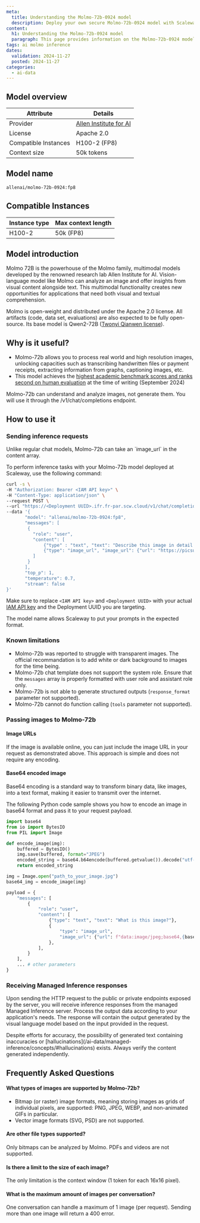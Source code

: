```yaml
---
meta:
  title: Understanding the Molmo-72b-0924 model
  description: Deploy your own secure Molmo-72b-0924 model with Scaleway Managed Inference. Privacy-focused, fully managed.
content:
  h1: Understanding the Molmo-72b-0924 model
  paragraph: This page provides information on the Molmo-72b-0924 model
tags: ai molmo inference
dates:
  validation: 2024-11-27
  posted: 2024-11-27
categories:
  - ai-data
---
```


## Model overview

| Attribute       | Details                            |
|-----------------|------------------------------------|
| Provider        | [Allen Institute for AI](https://molmo.allenai.org/blog)                         |
| License        | Apache 2.0  |                |
| Compatible Instances | H100-2 (FP8)                 |
| Context size | 50k tokens    |

## Model name

```bash
allenai/molmo-72b-0924:fp8
```

## Compatible Instances

| Instance type  | Max context length |
| ------------- |-------------|
| H100-2      | 50k (FP8)

## Model introduction

Molmo 72B is the powerhouse of the Molmo family, multimodal models developed by the renowned research lab Allen Institute for AI.
Vision-language model like Molmo can analyze an image and offer insights from visual content alongside text. This multimodal functionality creates new opportunities for applications that need both visual and textual comprehension. 

Molmo is open-weight and distributed under the Apache 2.0 license. All artifacts (code, data set, evaluations) are also expected to be fully open-source.
Its base model is Qwen2-72B ([Twonyi Qianwen license](https://huggingface.co/Qwen/Qwen2-72B/blob/main/LICENSE)).
 
## Why is it useful?

- Molmo-72b allows you to process real world and high resolution images, unlocking capacities such as transcribing handwritten files or payment receipts, extracting information from graphs, captioning images, etc.
- This model achieves the [highest academic benchmark scores and ranks second on human evaluation](https://huggingface.co/allenai/Molmo-72B-0924#evaluations) at the time of writing (September 2024)

<Message type="note">
  Molmo-72b can understand and analyze images, not generate them. You will use it through the /v1/chat/completions endpoint.
</Message>

## How to use it

### Sending inference requests

<Message type="tip">
  Unlike regular chat models, Molmo-72b can take an `image_url` in the content array.
</Message>

To perform inference tasks with your Molmo-72b model deployed at Scaleway, use the following command:

```bash
curl -s \
-H "Authorization: Bearer <IAM API key>" \
-H "Content-Type: application/json" \
--request POST \
--url "https://<Deployment UUID>.ifr.fr-par.scw.cloud/v1/chat/completions" \
--data '{
       "model": "allenai/molmo-72b-0924:fp8",
       "messages": [
        {
          "role": "user",
          "content": [
              {"type" : "text", "text": "Describe this image in detail please."},
              {"type": "image_url", "image_url": {"url": "https://picsum.photos/id/32/512/512"}}
          ]
        }
       ],
       "top_p": 1, 
       "temperature": 0.7, 
       "stream": false
}'
```

Make sure to replace `<IAM API key>` and `<Deployment UUID>` with your actual [IAM API key](/identity-and-access-management/iam/how-to/create-api-keys/) and the Deployment UUID you are targeting.

<Message type="tip">
  The model name allows Scaleway to put your prompts in the expected format.
</Message>

### Known limitations

- Molmo-72b was reported to struggle with transparent images. The official recommandation is to add white or dark background to images for the time being.
- Molmo-72b chat template does not support the system role. Ensure that the `messages` array is properly formatted with user role and assistant role only.
- Molmo-72b is not able to generate structured outputs (`response_format` parameter not supported).
- Molmo-72b cannot do function calling (`tools` parameter not supported).

### Passing images to Molmo-72b

#### Image URLs
If the image is available online, you can just include the image URL in your request as demonstrated above. This approach is simple and does not require any encoding.

#### Base64 encoded image
Base64 encoding is a standard way to transform binary data, like images, into a text format, making it easier to transmit over the internet.

The following Python code sample shows you how to encode an image in base64 format and pass it to your request payload.

```python
import base64
from io import BytesIO
from PIL import Image

def encode_image(img):
    buffered = BytesIO()
    img.save(buffered, format="JPEG")
    encoded_string = base64.b64encode(buffered.getvalue()).decode("utf-8")
    return encoded_string

img = Image.open("path_to_your_image.jpg")
base64_img = encode_image(img)

payload = {
    "messages": [
        {
            "role": "user",
            "content": [
                {"type": "text", "text": "What is this image?"},
                {
                    "type": "image_url",
                    "image_url": {"url": f"data:image/jpeg;base64,{base64_img}"},
                },
            ],
        }
    ],
    ... # other parameters
}

```

### Receiving Managed Inference responses

Upon sending the HTTP request to the public or private endpoints exposed by the server, you will receive inference responses from the managed Managed Inference server. 
Process the output data according to your application's needs. The response will contain the output generated by the visual language model based on the input provided in the request.

<Message type="note">
  Despite efforts for accuracy, the possibility of generated text containing inaccuracies or [hallucinations](/ai-data/managed-inference/concepts/#hallucinations) exists. Always verify the content generated independently.
</Message>

## Frequently Asked Questions

#### What types of images are supported by Molmo-72b?
- Bitmap (or raster) image formats, meaning storing images as grids of individual pixels, are supported: PNG, JPEG, WEBP, and non-animated GIFs in particular.
- Vector image formats (SVG, PSD) are not supported.

#### Are other file types supported?
Only bitmaps can be analyzed by Molmo. PDFs and videos are not supported.

#### Is there a limit to the size of each image?
The only limitation is the context window (1 token for each 16x16 pixel).

#### What is the maximum amount of images per conversation?
One conversation can handle a maximum of 1 image (per request). Sending more than one image will return a 400 error.